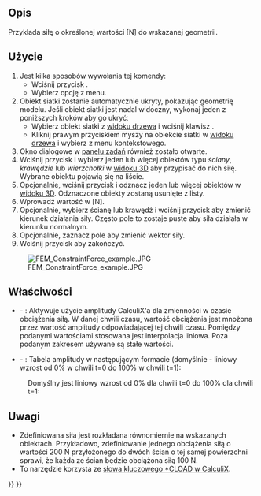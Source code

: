 <languages/>

{{Docnav
|[[FEM_ConstraintSpring/pl|Sprężyna]]
|[[FEM_ConstraintPressure/pl|Obciążenie ciśnieniem]]
|[[FEM_Workbench|FEM]]
|IconL=FEM_ConstraintSpring.svg
|IconR=FEM_ConstraintPressure.svg
|IconC=Workbench_FEM.svg
}}

{{GuiCommandContainer|
{{GuiCommand/pl
|Name=FEM ConstraintForce
|Name/pl=MES: Obciążenie siłą
|MenuLocation= Model → Warunki brzegowe i obciążenia mechaniczne → Obciążenie siłą
|Workbenches=[[FEM_Workbench/pl|MES]]
|SeeAlso=[[FEM_ConstraintPressure/pl|MES Obciążenie ciśnieniem]]
}}
{{GuiCommandFemInfo/pl
|Solvers=Wszystkie
}}
}}

<span id="Description"></span>
==Opis==

Przykłada siłę o określonej wartości [N] do wskazanej geometrii.

<span id="Usage"></span>
==Użycie==

# Jest kilka sposobów wywołania tej komendy:
#* Wciśnij przycisk {{Button|[[Image:FEM_ConstraintForce.svg|16px]] [[FEM_ConstraintForce/pl|Obciążenie siłą]]}}.
#* Wybierz opcję {{MenuCommand|Model → Warunki brzegowe i obciążenia mechaniczne → [[Image:FEM_ConstraintForce.svg|16px]] Obciążenie siłą}} z menu.
# Obiekt siatki zostanie automatycznie ukryty, pokazując geometrię modelu. Jeśli obiekt siatki jest nadal widoczny, wykonaj jeden z poniższych kroków aby go ukryćː
#* Wybierz obiekt siatki z [[Tree_view/pl|widoku drzewa]] i wciśnij klawisz {{KEY|spacja}}.
#* Kliknij prawym przyciskiem myszy na obiekcie siatki w [[Tree_view/pl|widoku drzewa]] i wybierz {{MenuCommand|Ukryj zaznaczone}} z menu kontekstowego.
# Okno dialogowe {{MenuCommand|Parametry cech analizy}} w [[Task_panel/pl|panelu zadań]] również zostało otwarte.
# Wciśnij przycisk {{Button|Dodaj}} i wybierz jeden lub więcej obiektów typu ''ściany'', ''krawędzie'' lub ''wierzchołki'' w [[3D_view/pl|widoku 3D]] aby przypisać do nich siłę. Wybrane obiektu pojawią się na liście.
# Opcjonalnie, wciśnij przycisk {{Button|Usuń}} i odznacz jeden lub więcej obiektów w [[3D_view/pl|widoku 3D]]. Odznaczone obiekty zostaną usunięte z listy.
# Wprowadź wartość {{MenuCommand|Siła}} w [N].
# Opcjonalnie, wybierz ścianę lub krawędź i wciśnij przycisk {{Button|Kierunek}} aby zmienić kierunek działania siły. Często pole to zostaje puste aby siła działała w kierunku normalnym.
# Opcjonalnie, zaznacz pole {{MenuCommand|Odwróć kierunek}} aby zmienić wektor siły.
# Wciśnij przycisk {{Button|OK}} aby zakończyć.

[[File:FEM ConstraintForce example.JPG]]

<span id="Properties"></span>
==Właściwości==

* {{PropertyData|Enable Amplitude}} - {{Version/pl|1.1}}: Aktywuje użycie amplitudy CalculiX'a dla zmienności w czasie obciążenia siłą. W danej chwili czasu, wartość obciążenia jest mnożona przez wartość amplitudy odpowiadającej tej chwili czasu. Pomiędzy podanymi wartościami stosowana jest interpolacja liniowa. Poza podanym zakresem używane są stałe wartości.
* {{PropertyData|Amplitude Values}} - {{Version/pl|1.1}}: Tabela amplitudy w następującym formacie (domyślnie - liniowy wzrost od 0% w chwili t=0 do 100% w chwili t=1):

: {{Code|lang=text|code=
time_1, amplitude_value_1
...
}}

: Domyślny jest liniowy wzrost od 0% dla chwili t=0 do 100% dla chwili t=1:

: {{Code|lang=text|code=
0, 0
1, 1
}}

<span id="Notes"></span>
==Uwagi==

* Zdefiniowana siła jest rozkładana równomiernie na wskazanych obiektach. Przykładowo, zdefiniowanie jednego obciążenia siłą o wartości 200 N przyłożonego do dwóch ścian o tej samej powierzchni sprawi, że każda ze ścian będzie obciążona siłą 100 N.
* To narzędzie korzysta ze [https://web.mit.edu/calculix_v2.7/CalculiX/ccx_2.7/doc/ccx/node172.html słowa kluczowego *CLOAD w CalculiX].


{{Docnav
|[[FEM_ConstraintSpring/pl|Sprężyna]]
|[[FEM_ConstraintPressure/pl|Obciążenie ciśnieniem]]
|[[FEM_Workbench/pl|MES]]
|IconL=FEM_ConstraintSpring.svg
|IconR=FEM_ConstraintPressure.svg
|IconC=Workbench_FEM.svg
}}

{{FEM Tools navi{{#translation:}}}}
{{Userdocnavi{{#translation:}}}}